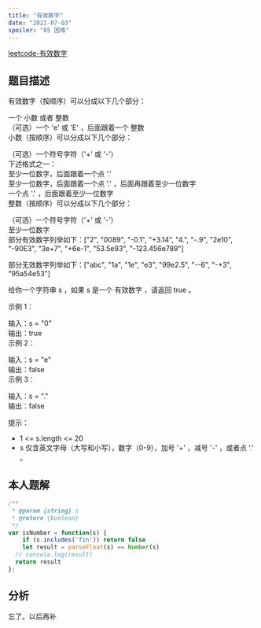 ```yaml
---
title: "有效数字"
date: "2021-07-03"
spoiler: "65 困难"
---
```


[leetcode-有效数字](https://leetcode.cn/problems/valid-number/description/)

## 题目描述

有效数字（按顺序）可以分成以下几个部分：  
  
一个 小数 或者 整数  
（可选）一个 'e' 或 'E' ，后面跟着一个 整数  
小数（按顺序）可以分成以下几个部分：  
  
（可选）一个符号字符（'+' 或 '-'）  
下述格式之一：  
至少一位数字，后面跟着一个点 '.'  
至少一位数字，后面跟着一个点 '.' ，后面再跟着至少一位数字  
一个点 '.' ，后面跟着至少一位数字  
整数（按顺序）可以分成以下几个部分：  
  
（可选）一个符号字符（'+' 或 '-'）  
至少一位数字  
部分有效数字列举如下：["2", "0089", "-0.1", "+3.14", "4.", "-.9", "2e10", "-90E3", "3e+7", "+6e-1", "53.5e93", "-123.456e789"]  
  
部分无效数字列举如下：["abc", "1a", "1e", "e3", "99e2.5", "--6", "-+3", "95a54e53"]  
  
给你一个字符串 s ，如果 s 是一个 有效数字 ，请返回 true 。  
  
   
  
示例 1：  
  
输入：s = "0"  
输出：true  
示例 2：  
  
输入：s = "e"  
输出：false  
示例 3：  
  
输入：s = "."  
输出：false  
   
  
提示：  
  
* 1 \<= s.length \<= 20  
* s 仅含英文字母（大写和小写），数字（0-9），加号 '+' ，减号 '-' ，或者点 '.' 。  

## 本人题解

```javascript
/**
 * @param {string} s
 * @return {boolean}
 */
var isNumber = function(s) {
    if (s.includes('fin')) return false
    let result = parseFloat(s) == Number(s)
  // console.log(result)
  return result
};
```

## 分析

忘了。以后再补